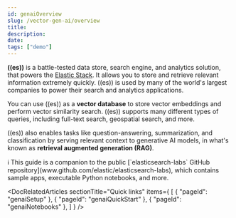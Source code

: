 ```yaml
---
id: genaiOverview
slug: /vector-gen-ai/overview
title:
description:
date:
tags: ["demo"]
---
```


<DocLandingHero
icon='logoElastic'
title='Vector search and generative AI developer guide'
description="For developers who want to test and build applications that combine ((es))'s machine learning and vector search capabilities with generative AI."
buttonText='Quick start'
landingPageId='genaiQuickStart'
/>

**((es))** is a battle-tested data store, search engine, and analytics solution, that powers the [Elastic Stack](https://www.elastic.co/elastic-stack).
It allows you to store and retrieve relevant information extremely quickly.
((es)) is used by many of the world's largest companies to power their search and analytics applications.

You can use ((es)) as a **vector database** to store vector embeddings and perform vector similarity search.
((es)) supports many different types of queries, including full-text search, geospatial search, and more.

((es)) also enables tasks like question-answering, summarization, and classification by serving relevant context to generative AI models,
in what's known as **retrieval augmented generation (RAG)**.

<DocCallOut>
ℹ️ This guide is a companion to the public [`elasticsearch-labs` GitHub repository](www.github.com/elastic/elasticsearch-labs), which contains sample apps, executable Python notebooks, and more.
</DocCallOut>

<DocRelatedArticles
  sectionTitle="Quick links"
  items={
    [
      {
        "pageId": "genaiSetup"
      },
      {
        "pageId": "genaiQuickStart"
      },
      {
        "pageId": "genaiNotebooks"
      },
    ]
  }
/>
